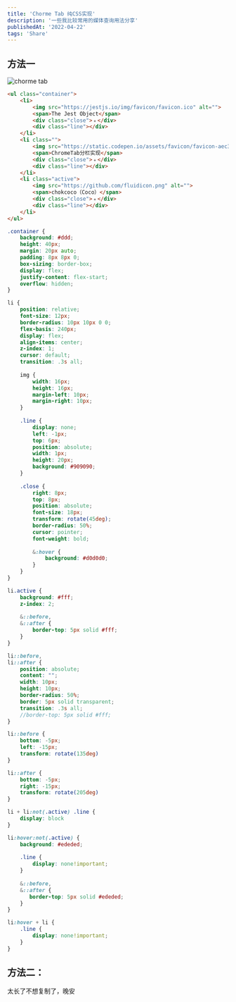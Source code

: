 ```yaml
---
title: 'Chorme Tab 纯CSS实现'
description: '一些我比较常用的媒体查询用法分享'
publishedAt: '2022-04-22'
tags: 'Share'
---
```


## 方法一
![chorme tab](/blog_Imge/chrome-tab.png)

```HTML
<ul class="container">
    <li>
        <img src="https://jestjs.io/img/favicon/favicon.ico" alt="">
        <span>The Jest Object</span>
        <div class="close">﹢</div>
        <div class="line"></div>
    </li>
    <li class="">
        <img src="https://static.codepen.io/assets/favicon/favicon-aec34940fbc1a6e787974dcd360f2c6b63348d4b1f4e06c77743096d55480f33.ico" alt="">
        <span>ChromeTab分栏实现</span>
        <div class="close">﹢</div>
        <div class="line"></div>
    </li>
    <li class="active">
        <img src="https://github.com/fluidicon.png" alt="">
        <span>chokcoco（Coco）</span>
        <div class="close">﹢</div>
        <div class="line"></div>
    </li>
</ul>
```

```SCSS
.container {
    background: #ddd;
    height: 40px;
    margin: 20px auto;
    padding: 8px 8px 0;
    box-sizing: border-box;
    display: flex;
    justify-content: flex-start;
    overflow: hidden;
}

li {
    position: relative;
    font-size: 12px;
    border-radius: 10px 10px 0 0;
    flex-basis: 240px;
    display: flex;
    align-items: center;
    z-index: 1;
    cursor: default;
    transition: .3s all;
    
    img {
        width: 16px;
        height: 16px;
        margin-left: 10px;
        margin-right: 10px; 
    }
    
    .line {
        display: none;
        left: -1px;
        top: 6px;
        position: absolute;
        width: 1px; 
        height: 20px;
        background: #909090;
    }
    
    .close {
        right: 8px;
        top: 8px;
        position: absolute;
        font-size: 18px;
        transform: rotate(45deg);
        border-radius: 50%;
        cursor: pointer;
        font-weight: bold;
        
        &:hover {
            background: #d0d0d0;
        }
    }
}

li.active {
    background: #fff;
    z-index: 2;
    
    &::before,
    &::after {
        border-top: 5px solid #fff;
    }
}

li::before,
li::after {
    position: absolute;
    content: "";
    width: 10px;
    height: 10px;
    border-radius: 50%;
    border: 5px solid transparent;
    transition: .3s all;
    //border-top: 5px solid #fff;
}

li::before {
    bottom: -5px;
    left: -15px;
    transform: rotate(135deg)
}

li::after {
    bottom: -5px;
    right: -15px;
    transform: rotate(205deg)
}

li + li:not(.active) .line {
    display: block
}

li:hover:not(.active) {
    background: #ededed;
    
    .line {
        display: none!important;
    }
    
    &::before,
    &::after {
       border-top: 5px solid #ededed; 
    }
}

li:hover + li {
    .line {
        display: none!important;
    }
}
```
## 方法二：
太长了不想复制了，晚安